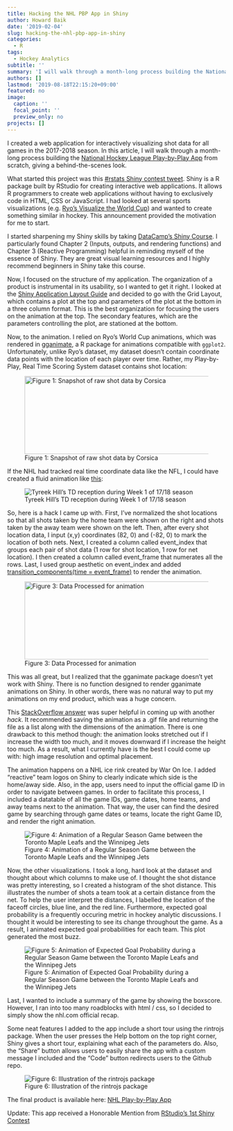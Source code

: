```yaml
---
title: Hacking the NHL PBP App in Shiny
author: Howard Baik
date: '2019-02-04'
slug: hacking-the-nhl-pbp-app-in-shiny
categories:
  - R
tags:
  - Hockey Analytics
subtitle: ''
summary: 'I will walk through a month-long process building the National Hockey League Play-by-Play App from scratch, giving a behind-the-scenes look.'
authors: []
lastmod: '2019-08-18T22:15:20+09:00'
featured: no
image:
  caption: ''
  focal_point: ''
  preview_only: no
projects: []
---
```


I created a web application for interactively visualizing shot data for all games in the 2017-2018 season. In this article, I will walk through a month-long process building the [National Hockey League Play-by-Play App](https://jsonbaik.shinyapps.io/nhl-pbp/) from scratch, giving a behind-the-scenes look.

What started this project was this [#rstats Shiny contest tweet](https://twitter.com/rstudio/status/1082349589922041858). Shiny is a R package built by RStudio for creating interactive web applications. It allows R programmers to create web applications without having to exclusively code in HTML, CSS or JavaScript. I had looked at several sports visualizations (e.g. [Ryo's Visualize the World Cup](https://ryo-n7.github.io/2018-07-24-visualize-worldcup-part-3/)) and wanted to create something similar in hockey. This announcement provided the motivation for me to start. 

I started sharpening my Shiny skills by taking [DataCamp's Shiny Course](https://www.datacamp.com/courses/building-web-applications-in-r-with-shiny). I particularly found Chapter 2 (Inputs, outputs, and rendering functions) and Chapter 3 (Reactive Programming) helpful in reminding myself of the essence of Shiny. They are great visual learning resources and I highly recommend beginners in Shiny take this course. 

Now, I focused on the structure of my application. The organization of a product is instrumental in its usability, so I wanted to get it right. I looked at the [Shiny Application Layout Guide](https://shiny.rstudio.com/articles/layout-guide.html) and decided to go with the Grid Layout, which contains a plot at the top and parameters of the plot at the bottom in a three column format. This is the best organization for focusing the users on the animation at the top. The secondary features, which are the parameters controlling the plot, are stationed at the bottom.

Now, to the animation. I relied on Ryo's World Cup animations, which was rendered in [gganimate](https://gganimate.com/), a R package for animations compatible with `ggplot2`. Unfortunately, unlike Ryo's dataset, my dataset doesn't contain coordinate data points with the location of each player over time. Rather, my Play-by-Play, Real Time Scoring System dataset contains shot location:


![Figure 1: Snapshot of raw shot data by Corsica](/post/2019-02-04-hacking-the-nhl-pbp-app-in-shiny_files/shot-location-table.png){width=620px height=180px}


If the NHL had tracked real time coordinate data like the NFL, I could have created a fluid animation like [this](http://bit.ly/nfl-bigdata):


<p align="center">
![Tyreek Hill's TD reception during Week 1 of 17/18 season](/post/2019-02-04-hacking-the-nhl-pbp-app-in-shiny_files/nfl-bigdata-bowl.gif)
</p>



So, here is a hack I came up with. First, I've normalized the shot locations so that all shots taken by the home team were shown on the right and shots taken by the away team were shown on the left. Then, after every shot location data, I input (x,y) coordinates (82, 0) and (-82, 0) to mark the location of both nets. Next, I created a column called event_index that groups each pair of shot data (1 row for shot location, 1 row for net location). I then created a column called event_frame that numerates all the rows. Last, I used group aesthetic on event_index and added [transition_components(time = event_frame)](https://gganimate.com/reference/transition_components.html) to render the animation.


![Figure 3: Data Processed for animation](/post/2019-02-04-hacking-the-nhl-pbp-app-in-shiny_files/animation-processed-table.png){width=620px height=180px}


This was all great, but I realized that the gganimate package doesn't yet work with Shiny. There is no function designed to render gganimate animations on Shiny. In other words, there was no natural way to put my animations on my end product, which was a huge concern.


This [StackOverflow answer](https://stackoverflow.com/questions/35421923/how-to-create-and-display-an-animated-gif-in-shiny) was super helpful in coming up with another *hack*.  It recommended saving the animation as a .gif file and returning the file as a list along with the dimensions of the animation. There is one drawback to this method though: the animation looks stretched out if I increase the width too much, and it moves downward if I increase the height too much. As a result, what I currently have is the best I could come up with: high image resolution and optimal placement. 

The animation happens on a NHL ice rink created by War On Ice. I added "reactive" team logos on Shiny to clearly indicate which side is the home/away side. Also, in the app, users need to input the official game ID in order to navigate between games. In order to facilitate this process, I included a datatable of all the game IDs, game dates, home teams, and away teams next to the animation. That way, the user can find the desired game by searching through game dates or teams, locate the right Game ID, and render the right animation. 

<p align="center">
![Figure 4: Animation of a Regular Season Game between the Toronto Maple Leafs and the Winnipeg Jets](/post/2019-02-04-hacking-the-nhl-pbp-app-in-shiny_files/example-shot-animation.gif)
</p>


Now, the other visualizations. I took a long, hard look at the dataset and thought about which columns to make use of. I thought the shot distance was pretty interesting, so I created a histogram of the shot distance. This illustrates the number of shots a team took at a certain distance from the net. To help the user interpret the distances, I labelled the location of the faceoff circles, blue line, and the red line. Furthermore, expected goal probability is a frequently occuring metric in hockey analytic discussions. I thought it would be interesting to see its change throughout the game. As a result, I animated expected goal probabilities for each team. This plot generated the most buzz.

<p align="center">
![Figure 5: Animation of Expected Goal Probability during a Regular Season Game between the Toronto Maple Leafs and the Winnipeg Jets](/post/2019-02-04-hacking-the-nhl-pbp-app-in-shiny_files/goal-prob-anim.gif)
</p>



Last, I wanted to include a summary of the game by showing the boxscore. However, I ran into too many roadblocks with html / css, so I decided to simply show the nhl.com official recap.

Some neat features I added to the app include a short tour using the rintrojs package. When the user presses the Help bottom on the top right corner, Shiny gives a short tour, explaining what each of the parameters do. Also, the “Share” button allows users to easily share the app with a custom message I included and the “Code” button redirects users to the Github repo. 

![Figure 6: Illustration of the rintrojs package](/post/2019-02-04-hacking-the-nhl-pbp-app-in-shiny_files/rintrojs-example.gif)


The final product is available here: [NHL Play-by-Play App](https://jsonbaik.shinyapps.io/nhl-pbp/)

Update: This app received a Honorable Mention from [RStudio's 1st Shiny Contest](https://blog.rstudio.com/2019/04/05/first-shiny-contest-winners/?utm_content=buffere0bd9&utm_medium=social&utm_source=twitter&utm_campaign=buffer)

